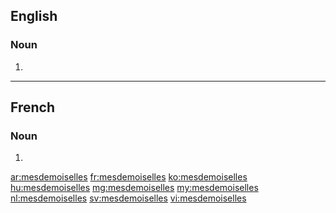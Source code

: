 ==English==

===Noun===
{{head|en}}

# {{plural of|mademoiselle}}

----

==French==

===Noun===
{{head|fr|g=f-p}}

# {{plural of|mademoiselle|lang=fr}}

[[ar:mesdemoiselles]]
[[fr:mesdemoiselles]]
[[ko:mesdemoiselles]]
[[hu:mesdemoiselles]]
[[mg:mesdemoiselles]]
[[my:mesdemoiselles]]
[[nl:mesdemoiselles]]
[[sv:mesdemoiselles]]
[[vi:mesdemoiselles]]